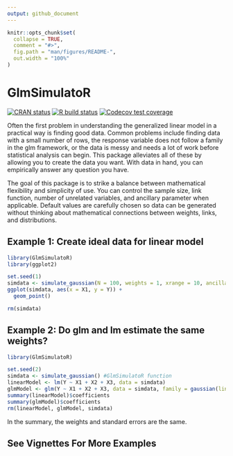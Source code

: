 ```yaml
---
output: github_document
---
```


<!-- README.md is generated from README.Rmd. Please edit that file -->

```r
knitr::opts_chunk$set(
  collapse = TRUE,
  comment = "#>",
  fig.path = "man/figures/README-",
  out.width = "100%"
)
```
# GlmSimulatoR

<!-- badges: start -->
[![CRAN status](https://www.r-pkg.org/badges/version/GlmSimulatoR)](https://cran.r-project.org/package=GlmSimulatoR)
[![R build status](https://github.com/gmcmacran/GlmSimulatoR/workflows/R-CMD-check/badge.svg)](https://github.com/gmcmacran/GlmSimulatoR/actions)
[![Codecov test coverage](https://codecov.io/gh/gmcmacran/GlmSimulatoR/branch/master/graph/badge.svg)](https://codecov.io/gh/gmcmacran/GlmSimulatoR?branch=master)
<!-- badges: end -->

Often the first problem in understanding the generalized linear model in a practical way is finding good data. Common problems include finding data with a small number of rows, the response variable does not follow a family in the glm framework, or the data is messy and needs a lot of work before statistical analysis can begin. This package alleviates all of these by allowing you to create the data you want. With data in hand, you can empirically answer any question you have. 

The goal of this package is to strike a balance between mathematical flexibility and simplicity of use. You can control the sample size, link function, number of unrelated variables, and ancillary parameter when applicable. Default values are carefully chosen so data can be generated without thinking about mathematical connections between weights, links, and distributions.

## Example 1: Create ideal data for linear model

```r
library(GlmSimulatoR)
library(ggplot2)

set.seed(1)
simdata <- simulate_gaussian(N = 100, weights = 1, xrange = 10, ancillary = 1) #GlmSimulatoR function
ggplot(simdata, aes(x = X1, y = Y)) + 
  geom_point()

rm(simdata)
```
## Example 2: Do glm and lm estimate the same weights?

```r
library(GlmSimulatoR)

set.seed(2)
simdata <- simulate_gaussian() #GlmSimulatoR function
linearModel <- lm(Y ~ X1 + X2 + X3, data = simdata)
glmModel <- glm(Y ~ X1 + X2 + X3, data = simdata, family = gaussian(link = "identity"))
summary(linearModel)$coefficients
summary(glmModel)$coefficients
rm(linearModel, glmModel, simdata)
```

In the summary, the weights and standard errors are the same.

## See Vignettes For More Examples
